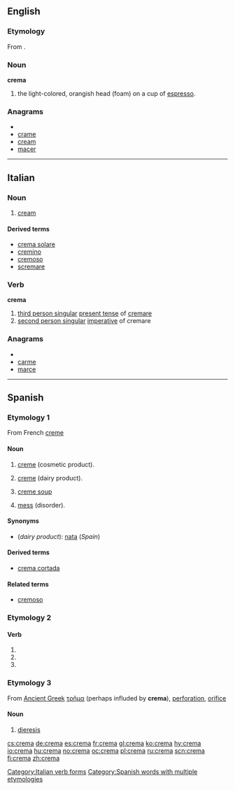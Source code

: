 {{also|Crema|cremă}}
==English==

===Etymology===
From {{etyl|it}}.

===Noun===
'''crema'''

# the light-colored, orangish head (foam) on a cup of [[espresso]].

===Anagrams===
* {{alphagram|acemr}}
* [[crame#English|crame]]
* [[cream#English|cream]]
* [[macer#English|macer]]


----

==Italian==

===Noun===
{{it-noun|crem|f|a|e}}

# [[cream]]

====Derived terms====
* [[crema solare]]
* [[cremino]]
* [[cremoso]]
* [[scremare]]

===Verb===
'''crema'''

# [[third person singular]]  [[present tense]] of [[cremare]]
# [[second person singular]] [[imperative]] of cremare

===Anagrams===
* {{alphagram|acemr}}
* [[carme#Italian|carme]]
* [[marce#Italian|marce]]

[[Category:Italian verb forms]]

----

==Spanish==

===Etymology 1===
From French [[creme#French|creme]]

====Noun====
{{es-noun-f}}

# [[creme]] (cosmetic product).
# {{context|lang=es|Latin America}} [[creme]] (dairy product).
# [[creme soup]]
# {{context|lang=es|Latin America|colloquial}} [[mess]] (disorder).

====Synonyms====
* (''dairy product''): [[nata]] (''Spain'')

====Derived terms====
* [[crema cortada]] {{f}}

====Related terms====
* [[cremoso]]

===Etymology 2===
====Verb====
{{es-verb-form|cremar}}
 
# {{es-verb form of|ending=ar|mood=imperative|sense=affirmative|pers=2|formal=no|number=singular|[[cremar]]}}
# {{es-verb form of|ending=ar|mood=indicative|tense=present|pers=2|formal=yes|number=singular|[[cremar]]}}
# {{es-verb form of|ending=ar|mood=indicative|tense=present|pers=3|number=singular|[[cremar]]}}

===Etymology 3===
From [[Ancient Greek]] [[τρῆμα]] (perhaps influded by '''crema'''), [[perforation]], [[orifice]]
====Noun====
{{es-noun-f}}
# {{context|rare|lang=es}} [[dieresis]]

[[Category:Spanish words with multiple etymologies]]
[[cs:crema]]
[[de:crema]]
[[es:crema]]
[[fr:crema]]
[[gl:crema]]
[[ko:crema]]
[[hy:crema]]
[[io:crema]]
[[hu:crema]]
[[no:crema]]
[[oc:crema]]
[[pl:crema]]
[[ru:crema]]
[[scn:crema]]
[[fi:crema]]
[[zh:crema]]